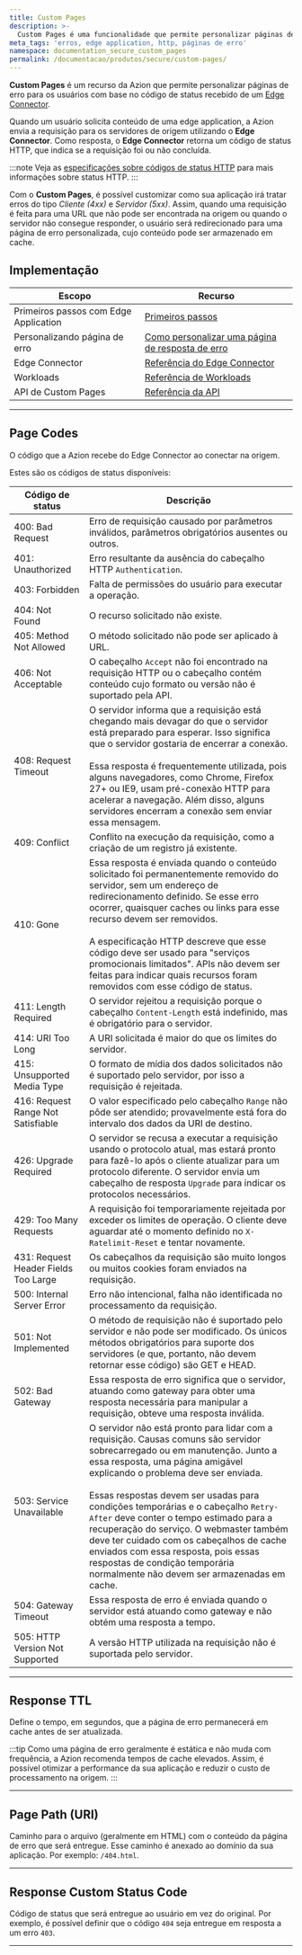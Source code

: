 ```yaml
---
title: Custom Pages
description: >-
  Custom Pages é uma funcionalidade que permite personalizar páginas de erro para os usuários com base no código de status recebido dos edge connectors.
meta_tags: 'erros, edge application, http, páginas de erro'
namespace: documentation_secure_custom_pages
permalink: /documentacao/produtos/secure/custom-pages/
---
```



**Custom Pages** é um recurso da Azion que permite personalizar páginas de erro para os usuários com base no código de status recebido de um [Edge Connector](/pt-br/documentacao/produtos/secure/edge-connector/).

Quando um usuário solicita conteúdo de uma edge application, a Azion envia a requisição para os servidores de origem utilizando o **Edge Connector**. Como resposta, o **Edge Connector** retorna um código de status HTTP, que indica se a requisição foi ou não concluída.

:::note
Veja as [especificações sobre códigos de status HTTP](https://httpwg.org/specs/rfc9110.html#overview.of.status.codes) para mais informações sobre status HTTP.
:::

Com o **Custom Pages**, é possível customizar como sua aplicação irá tratar erros do tipo *Cliente (4xx)* e *Servidor (5xx)*. Assim, quando uma requisição é feita para uma URL que não pode ser encontrada na origem ou quando o servidor não consegue responder, o usuário será redirecionado para uma página de erro personalizada, cujo conteúdo pode ser armazenado em cache.

## Implementação

| Escopo | Recurso |
| --- | --- |
| Primeiros passos com Edge Application | [Primeiros passos](/pt-br/documentacao/produtos/build/edge-application/primeiros-passos/) |
| Personalizando página de erro | [Como personalizar uma página de resposta de erro](/pt-br/documentacao/produtos/guias/personalizar-pagina-resposta-erro/) |
| Edge Connector | [Referência do Edge Connector](/pt-br/documentacao/produtos/secure/edge-connector/) |
| Workloads | [Referência de Workloads](/pt-br/documentacao/produtos/secure/workloads/) |
| API de Custom Pages | [Referência da API](https://api.azion.com/v4#/operations/GetWorkspaceCustomPages) |

---

## Page Codes

O código que a Azion recebe do Edge Connector ao conectar na origem.

Estes são os códigos de status disponíveis:

| Código de status | Descrição |
| --- | --- |
| 400: Bad Request | Erro de requisição causado por parâmetros inválidos, parâmetros obrigatórios ausentes ou outros. |
| 401: Unauthorized | Erro resultante da ausência do cabeçalho HTTP `Authentication`. |
| 403: Forbidden | Falta de permissões do usuário para executar a operação. |
| 404: Not Found | O recurso solicitado não existe. |
| 405: Method Not Allowed | O método solicitado não pode ser aplicado à URL. |
| 406: Not Acceptable | O cabeçalho `Accept` não foi encontrado na requisição HTTP ou o cabeçalho contém conteúdo cujo formato ou versão não é suportado pela API. |
| 408: Request Timeout | O servidor informa que a requisição está chegando mais devagar do que o servidor está preparado para esperar. Isso significa que o servidor gostaria de encerrar a conexão.<br /><br />Essa resposta é frequentemente utilizada, pois alguns navegadores, como Chrome, Firefox 27+ ou IE9, usam pré-conexão HTTP para acelerar a navegação. Além disso, alguns servidores encerram a conexão sem enviar essa mensagem. |
| 409: Conflict | Conflito na execução da requisição, como a criação de um registro já existente. |
| 410: Gone | Essa resposta é enviada quando o conteúdo solicitado foi permanentemente removido do servidor, sem um endereço de redirecionamento definido. Se esse erro ocorrer, quaisquer caches ou links para esse recurso devem ser removidos.<br /><br />A especificação HTTP descreve que esse código deve ser usado para "serviços promocionais limitados". APIs não devem ser feitas para indicar quais recursos foram removidos com esse código de status. |
| 411: Length Required | O servidor rejeitou a requisição porque o cabeçalho `Content-Length` está indefinido, mas é obrigatório para o servidor. |
| 414: URI Too Long | A URI solicitada é maior do que os limites do servidor. |
| 415: Unsupported Media Type | O formato de mídia dos dados solicitados não é suportado pelo servidor, por isso a requisição é rejeitada. |
| 416: Request Range Not Satisfiable | O valor especificado pelo cabeçalho `Range` não pôde ser atendido; provavelmente está fora do intervalo dos dados da URI de destino. |
| 426: Upgrade Required | O servidor se recusa a executar a requisição usando o protocolo atual, mas estará pronto para fazê-lo após o cliente atualizar para um protocolo diferente. O servidor envia um cabeçalho de resposta `Upgrade` para indicar os protocolos necessários. |
| 429: Too Many Requests | A requisição foi temporariamente rejeitada por exceder os limites de operação. O cliente deve aguardar até o momento definido no `X-Ratelimit-Reset` e tentar novamente. |
| 431: Request Header Fields Too Large | Os cabeçalhos da requisição são muito longos ou muitos cookies foram enviados na requisição. |
| 500: Internal Server Error | Erro não intencional, falha não identificada no processamento da requisição. |
| 501: Not Implemented | O método de requisição não é suportado pelo servidor e não pode ser modificado. Os únicos métodos obrigatórios para suporte dos servidores (e que, portanto, não devem retornar esse código) são GET e HEAD. |
| 502: Bad Gateway | Essa resposta de erro significa que o servidor, atuando como gateway para obter uma resposta necessária para manipular a requisição, obteve uma resposta inválida. |
| 503: Service Unavailable | O servidor não está pronto para lidar com a requisição. Causas comuns são servidor sobrecarregado ou em manutenção. Junto a essa resposta, uma página amigável explicando o problema deve ser enviada.<br /><br />Essas respostas devem ser usadas para condições temporárias e o cabeçalho `Retry-After` deve conter o tempo estimado para a recuperação do serviço. O webmaster também deve ter cuidado com os cabeçalhos de cache enviados com essa resposta, pois essas respostas de condição temporária normalmente não devem ser armazenadas em cache. |
| 504: Gateway Timeout | Essa resposta de erro é enviada quando o servidor está atuando como gateway e não obtém uma resposta a tempo. |
| 505: HTTP Version Not Supported | A versão HTTP utilizada na requisição não é suportada pelo servidor. |

---

## Response TTL

Define o tempo, em segundos, que a página de erro permanecerá em cache antes de ser atualizada.

:::tip
Como uma página de erro geralmente é estática e não muda com frequência, a Azion recomenda tempos de cache elevados. Assim, é possível otimizar a performance da sua aplicação e reduzir o custo de processamento na origem.
:::

<LinkButton link="/pt-br/documentacao/produtos/build/edge-application/cache-settings/#browser-cache-settings" label="Saiba mais sobre configurações de expiração de cache" />

---

## Page Path (URI)

Caminho para o arquivo (geralmente em HTML) com o conteúdo da página de erro que será entregue. Esse caminho é anexado ao domínio da sua aplicação. Por exemplo: `/404.html`.

---

## Response Custom Status Code

Código de status que será entregue ao usuário em vez do original. Por exemplo, é possível definir que o código `404` seja entregue em resposta a um erro `403`.

---
